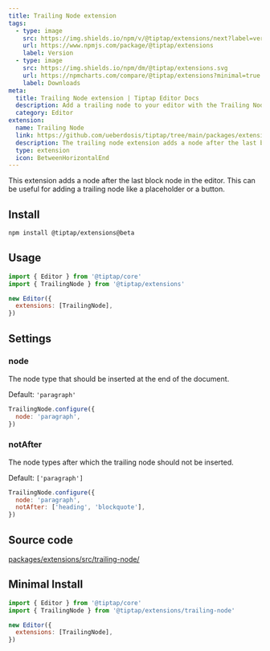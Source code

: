 ```yaml
---
title: Trailing Node extension
tags:
  - type: image
    src: https://img.shields.io/npm/v/@tiptap/extensions/next?label=version
    url: https://www.npmjs.com/package/@tiptap/extensions
    label: Version
  - type: image
    src: https://img.shields.io/npm/dm/@tiptap/extensions.svg
    url: https://npmcharts.com/compare/@tiptap/extensions?minimal=true
    label: Downloads
meta:
  title: Trailing Node extension | Tiptap Editor Docs
  description: Add a trailing node to your editor with the Trailing Node extension in Tiptap. Learn more in our documentation.
  category: Editor
extension:
  name: Trailing Node
  link: https://github.com/ueberdosis/tiptap/tree/main/packages/extensions
  description: The trailing node extension adds a node after the last block node in the editor.
  type: extension
  icon: BetweenHorizontalEnd
---
```



This extension adds a node after the last block node in the editor. This can be useful for adding a trailing node like a placeholder or a button.

<CodeDemo path="/Extensions/TrailingNode" />

## Install

```bash
npm install @tiptap/extensions@beta
```

## Usage

```js
import { Editor } from '@tiptap/core'
import { TrailingNode } from '@tiptap/extensions'

new Editor({
  extensions: [TrailingNode],
})
```

## Settings

### node

The node type that should be inserted at the end of the document.

Default: `'paragraph'`

```js
TrailingNode.configure({
  node: 'paragraph',
})
```

### notAfter

The node types after which the trailing node should not be inserted.

Default: `['paragraph']`

```js
TrailingNode.configure({
  node: 'paragraph',
  notAfter: ['heading', 'blockquote'],
})
```

## Source code

[packages/extensions/src/trailing-node/](https://github.com/ueberdosis/tiptap/blob/main/packages/extensions/src/trailing-node/)

## Minimal Install

```js
import { Editor } from '@tiptap/core'
import { TrailingNode } from '@tiptap/extensions/trailing-node'

new Editor({
  extensions: [TrailingNode],
})
```
